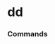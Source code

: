 # dd




### Commands
<ul className="grid grid-cols-1 md:grid-cols-2 lg:grid-cols-3 xl:grid-cols-4 gap-4 -ml-6">
<ReferenceCard
    title="Active"
    description="Returns active addresses of a certain symbol"
    url="/sdk/reference/crypto/dd/active"
    command
/>
<ReferenceCard
    title="All Binance Trading Pairs"
    description="Returns all available pairs on Binance in DataFrame format. DataFrame has 3 columns symbol, baseAsset, quoteAsset"
    url="/sdk/reference/crypto/dd/all_binance_trading_pairs"
    command
/>
<ReferenceCard
    title="Ath"
    description="Get all time high for a coin in a given currency"
    url="/sdk/reference/crypto/dd/ath"
    command
/>
<ReferenceCard
    title="Atl"
    description="Get all time low for a coin in a given currency"
    url="/sdk/reference/crypto/dd/atl"
    command
/>
<ReferenceCard
    title="Balance"
    description="Get account holdings for asset. [Source: Binance]"
    url="/sdk/reference/crypto/dd/balance"
    command
/>
<ReferenceCard
    title="Basic"
    description="Basic coin information [Source: CoinPaprika]"
    url="/sdk/reference/crypto/dd/basic"
    command
/>
<ReferenceCard
    title="Binance Available Quotes For Each Coin"
    description="Helper methods that for every coin available on Binance add all quote assets. [Source: Binance]"
    url="/sdk/reference/crypto/dd/binance_available_quotes_for_each_coin"
    command
/>
<ReferenceCard
    title="Candle"
    description="Get candles for chosen trading pair and time interval. [Source: Coinbase]"
    url="/sdk/reference/crypto/dd/candle"
    command
/>
<ReferenceCard
    title="Change"
    description="Returns 30d change of the supply held in exchange wallets of a certain symbol."
    url="/sdk/reference/crypto/dd/change"
    command
/>
<ReferenceCard
    title="Check Valid Binance Str"
    description="Check if symbol is in defined binance. [Source: Binance]"
    url="/sdk/reference/crypto/dd/check_valid_binance_str"
    command
/>
<ReferenceCard
    title="Close"
    description="Returns the price of a cryptocurrency"
    url="/sdk/reference/crypto/dd/close"
    command
/>
<ReferenceCard
    title="Coin"
    description="Get coin by id [Source: CoinPaprika]"
    url="/sdk/reference/crypto/dd/coin"
    command
/>
<ReferenceCard
    title="Coin Market Chart"
    description="Get prices for given coin. [Source: CoinGecko]"
    url="/sdk/reference/crypto/dd/coin_market_chart"
    command
/>
<ReferenceCard
    title="Dev"
    description="Get developer stats for a coin"
    url="/sdk/reference/crypto/dd/dev"
    command
/>
<ReferenceCard
    title="Eb"
    description="Returns the total amount of coins held on exchange addresses in units and percentage."
    url="/sdk/reference/crypto/dd/eb"
    command
/>
<ReferenceCard
    title="Events"
    description="Get all events related to given coin like conferences, start date of futures trading etc."
    url="/sdk/reference/crypto/dd/events"
    command
/>
<ReferenceCard
    title="Ex"
    description="Get all exchanges for given coin id. [Source: CoinPaprika]"
    url="/sdk/reference/crypto/dd/ex"
    command
/>
<ReferenceCard
    title="Exchanges"
    description="Helper method to get all the exchanges supported by ccxt"
    url="/sdk/reference/crypto/dd/exchanges"
    command
/>
<ReferenceCard
    title="Fr"
    description="Returns coin fundraising"
    url="/sdk/reference/crypto/dd/fr"
    command
/>
<ReferenceCard
    title="Get Mt"
    description="Returns available messari timeseries"
    url="/sdk/reference/crypto/dd/get_mt"
    command
/>
<ReferenceCard
    title="Gh"
    description="Returns a list of developer activity for a given coin and time interval."
    url="/sdk/reference/crypto/dd/gh"
    command
/>
<ReferenceCard
    title="Gov"
    description="Returns coin governance"
    url="/sdk/reference/crypto/dd/gov"
    command
/>
<ReferenceCard
    title="Headlines"
    description="Gets Sentiment analysis provided by FinBrain's API [Source: finbrain]."
    url="/sdk/reference/crypto/dd/headlines"
    command
/>
<ReferenceCard
    title="Inv"
    description="Returns coin investors"
    url="/sdk/reference/crypto/dd/inv"
    command
/>
<ReferenceCard
    title="Links"
    description="Returns asset's links"
    url="/sdk/reference/crypto/dd/links"
    command
/>
<ReferenceCard
    title="Mcapdom"
    description="Returns market dominance of a coin over time"
    url="/sdk/reference/crypto/dd/mcapdom"
    command
/>
<ReferenceCard
    title="Mkt"
    description="All markets for given coin and currency [Source: CoinPaprika]"
    url="/sdk/reference/crypto/dd/mkt"
    command
/>
<ReferenceCard
    title="Mt"
    description="Returns messari timeseries"
    url="/sdk/reference/crypto/dd/mt"
    command
/>
<ReferenceCard
    title="News"
    description="Get recent posts from CryptoPanic news aggregator platform. [Source: https://cryptopanic.com/]"
    url="/sdk/reference/crypto/dd/news"
    command
/>
<ReferenceCard
    title="Nonzero"
    description="Returns addresses with non-zero balance of a certain symbol"
    url="/sdk/reference/crypto/dd/nonzero"
    command
/>
<ReferenceCard
    title="Ob"
    description="Returns orderbook for a coin in a given exchange"
    url="/sdk/reference/crypto/dd/ob"
    command
/>
<ReferenceCard
    title="Oi"
    description="Returns open interest by exchange for a certain symbol"
    url="/sdk/reference/crypto/dd/oi"
    command
/>
<ReferenceCard
    title="Pi"
    description="Returns coin product info"
    url="/sdk/reference/crypto/dd/pi"
    command
/>
<ReferenceCard
    title="Pr"
    description="Fetch data to calculate potential returns of a certain coin. [Source: CoinGecko]"
    url="/sdk/reference/crypto/dd/pr"
    command
/>
<ReferenceCard
    title="Ps"
    description="Get all most important ticker related information for given coin id [Source: CoinPaprika]"
    url="/sdk/reference/crypto/dd/ps"
    command
/>
<ReferenceCard
    title="Rm"
    description="Returns coin roadmap"
    url="/sdk/reference/crypto/dd/rm"
    command
/>
<ReferenceCard
    title="Score"
    description="Get scores for a coin from CoinGecko"
    url="/sdk/reference/crypto/dd/score"
    command
/>
<ReferenceCard
    title="Show Available Pairs For Given Symbol"
    description="Return all available quoted assets for given symbol. [Source: Coinbase]"
    url="/sdk/reference/crypto/dd/show_available_pairs_for_given_symbol"
    command
/>
<ReferenceCard
    title="Social"
    description="Get social media stats for a coin"
    url="/sdk/reference/crypto/dd/social"
    command
/>
<ReferenceCard
    title="Stats"
    description="Get 24 hr stats for the product. Volume is in base currency units."
    url="/sdk/reference/crypto/dd/stats"
    command
/>
<ReferenceCard
    title="Team"
    description="Returns coin team"
    url="/sdk/reference/crypto/dd/team"
    command
/>
<ReferenceCard
    title="Tk"
    description="Returns coin tokenomics"
    url="/sdk/reference/crypto/dd/tk"
    command
/>
<ReferenceCard
    title="Tokenomics"
    description="Get tokenomics for given coin. [Source: CoinGecko]"
    url="/sdk/reference/crypto/dd/tokenomics"
    command
/>
<ReferenceCard
    title="Trades"
    description="Returns trades for a coin in a given exchange"
    url="/sdk/reference/crypto/dd/trades"
    command
/>
<ReferenceCard
    title="Trading Pair Info"
    description="Get information about chosen trading pair. [Source: Coinbase]"
    url="/sdk/reference/crypto/dd/trading_pair_info"
    command
/>
<ReferenceCard
    title="Trading Pairs"
    description="Helper method that return all trading pairs on binance. Methods ause this data for input for e.g"
    url="/sdk/reference/crypto/dd/trading_pairs"
    command
/>
<ReferenceCard
    title="Twitter"
    description="Get twitter timeline for given coin id. Not more than last 50 tweets [Source: CoinPaprika]"
    url="/sdk/reference/crypto/dd/twitter"
    command
/>
</ul>
